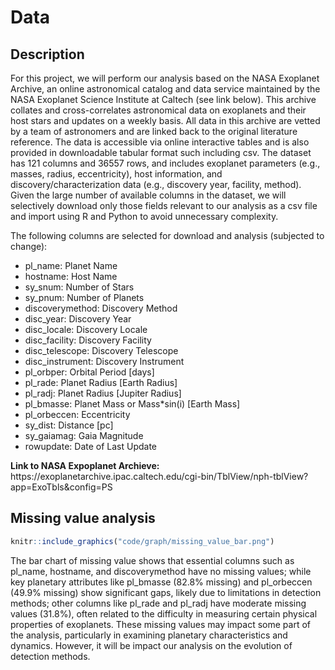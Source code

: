 # Data

## Description
For this project, we will perform our analysis based on the NASA Exoplanet Archive, an online astronomical catalog and data service maintained by the NASA Exoplanet Science Institute at Caltech (see link below). This archive collates and cross-correlates astronomical data on exoplanets and their host stars and updates on a weekly basis. All data in this archive are vetted by a team of astronomers and are linked back to the original literature reference. The data is accessible via online interactive tables and is also provided in downloadable tabular format such including csv. The dataset has 121 columns and 36557 rows, and includes exoplanet parameters (e.g., masses, radius, eccentricity), host information, and discovery/characterization data (e.g., discovery year, facility, method). Given the large number of available columns in the dataset, we will selectively download only those fields relevant to our analysis as a csv file and import using R and Python to avoid unnecessary complexity.

The following columns are selected for download and analysis (subjected to change): 

* pl_name: Planet Name
* hostname: Host Name
* sy_snum: Number of Stars
* sy_pnum: Number of Planets
* discoverymethod: Discovery Method
* disc_year: Discovery Year
* disc_locale: Discovery Locale
* disc_facility: Discovery Facility
* disc_telescope: Discovery Telescope
* disc_instrument: Discovery Instrument
* pl_orbper: Orbital Period [days]
* pl_rade: Planet Radius [Earth Radius]
* pl_radj: Planet Radius [Jupiter Radius]
* pl_bmasse: Planet Mass or Mass*sin(i) [Earth Mass]
* pl_orbeccen: Eccentricity
* sy_dist: Distance [pc]
* sy_gaiamag: Gaia Magnitude
* rowupdate: Date of Last Update

**Link to NASA Expoplanet Archieve:** https://exoplanetarchive.ipac.caltech.edu/cgi-bin/TblView/nph-tblView?app=ExoTbls&config=PS

## Missing value analysis

```r
knitr::include_graphics("code/graph/missing_value_bar.png")
```

The bar chart of missing value shows that essential columns such as pl_name, hostname, and discoverymethod have no missing values; while key planetary attributes like pl_bmasse (82.8% missing) and pl_orbeccen (49.9% missing) show significant gaps, likely due to limitations in detection methods; other columns like pl_rade and pl_radj have moderate missing values (31.8%), often related to the difficulty in measuring certain physical properties of exoplanets. These missing values may impact some part of the analysis, particularly in examining planetary characteristics and dynamics. However, it will be impact our analysis on the evolution of detection methods. 
